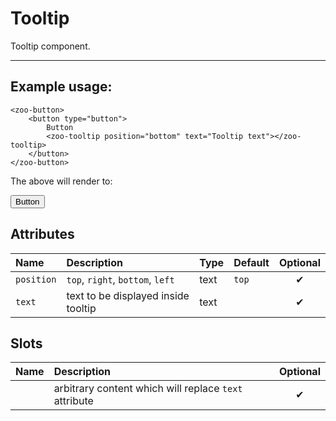 # Tooltip

Tooltip component.

***

## Example usage:
	<zoo-button>
		<button type="button">
			Button
			<zoo-tooltip position="bottom" text="Tooltip text"></zoo-tooltip>
		</button>
	</zoo-button>

The above will render to:

<zoo-button>
	<button type="button">
		Button
		<zoo-tooltip position="bottom" text="Tooltip text"></zoo-tooltip>
	</button>
</zoo-button>

## Attributes
|     **Name**    |           **Description**                                          | **Type** | **Default** | **Optional** | 
| :------------- | :-----------------------------------------------------------------|:--------|:-----------|:-----------:|
| `position`      | `top`, `right`, `bottom`, `left`                                   | text     | `top`       |   ✔
| `text`          | text to be displayed inside tooltip                                | text     |             |   ✔

## Slots
|      **Name**    |           **Description**          | **Optional** | 
| :--------------: | :---------------------------------|:-----------:|
|                  | arbitrary content which will replace `text` attribute| ✔
